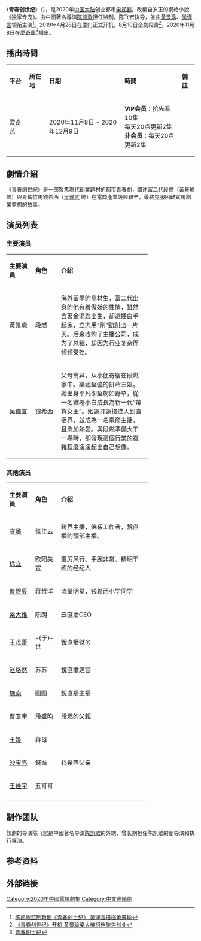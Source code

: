 {{電視節目信息框
| 名稱 = 青春创世纪
| 英文名稱 = Something Just Like This
| 別名 =
| 圖片 =File:《青春創世紀》海報.jpg
| 圖說 =
| 主演 =[[黃景瑜|黃景瑜]]、[[吴谨言|吴谨言]]
| 類型 = 创业、都市、爱情
| 編劇 = 
| 導演 = 陈飞宏
| 製片人 = 周浩
| 出品人 = 
| 製作公司 =[[愛奇藝|愛奇藝]]<br>[[天浩盛世|天浩盛世]]<br>万达影视<br>新媒诚品<br>看山川<br>貓眼娛樂
| 發行許可 = {{nowrap|（京）剧审字（2020）第024号}}<ref name="集數" />
| 片尾曲 =
| 插曲 =
| 主題曲 = 《第一束陽光》[[段奧娟|段奧娟]] 
| 國家 = {{CHN}}
| 語言 = [[現代標準漢語|漢語]]
| 製作年份 = 2019年4月28日-2019年8月10日
| 拍攝地 = {{CHN}}[[厦门|厦门]]
| 攝像 = 
| 每集長 =  45分鐘
| 首播時間 = 
| 集數 = 47集<ref name="集數">{{cite web |title=發行許可證查詢結果 |url=https://dsj.nrta.gov.cn/tims/site/views/include/quickSearch/checkIssue/result.shanty?ids=015f769c9c29326e4028e4a05e503e86 |website=國家廣播電影電視總局 |accessdate=2020-10-31  }}</ref>
| channel_1            = [[File:IQiyi_logo.svg|40px]][[爱奇艺|爱奇艺]]
| picture_format_1     =
| audio_format_1       =
| first_run_1          = {{CHN}}
| num_episodes_1       =  
| first_aired_1        = 2020年11月8日
| last_aired_1         = 2020年12月9日
| 官方網站 = https://weibo.com/u/6724027143
| imdb_id = 
}}
《'''青春创世纪'''》（{{lang-en|'''''Something Just Like This'''''}}），是2020年[[中國大陸|中国大陆]]创业都市[[電視劇|电视剧]]。改編自岁正的網絡小說《独家专宠》。由中國著名導演[[陈凯歌|陈凯歌]]担任监制，陈飞宏执导，並由[[黃景瑜|黄景瑜]]、[[吴谨言|吴谨言]]领衔主演<ref>[https://k.sina.cn/article_2194948720_82d4427002000im1z.html?from=news&subch=onews 陈凯歌监制新剧《青春创世纪》 吴谨言搭档黄景瑜]</ref>。2019年4月28日在厦门正式开机，8月10日全劇殺青<ref>[https://ent.sina.com.cn/v/m/2019-04-29/doc-ihvhiewr8872259.shtml 《青春创世纪》开机 黄景瑜梁大维搭档聚焦创业]</ref>。2020年11月8日在[[愛奇藝|愛奇藝]]<ref>[https://www.iq.com/album/14pq1z72y3x 青春創世紀]</ref>播出。

== 播出時間 ==
{|class="wikitable" width="60%" style="text-align:center"
|- style="background:green; color:snow" align=center 
|'''平台'''||'''所在地'''||'''日期'''||'''時間'''||'''備註'''
|-
|[[爱奇艺|爱奇艺]]||rowspan="1"|{{CHNML}}||rowspan="1"|2020年11月8日 - 2020年12月9日||'''VIP会员'''：抢先看10集<br>每天20点更新2集 <br>'''非会员'''：每天20点更新2集 ||
|}

== 劇情介紹 ==
《青春創世紀》是一部聚焦現代創業題材的都市青春劇，講述富二代段燃（[[黃景瑜|黃景瑜]] 飾）與青梅竹馬錢希西（[[吴谨言|吴谨言]] 飾）在電商產業幾經艱辛，最終克服困難實現創業夢想的故事。

== 演员列表 ==
=== 主要演员 ===
{|class="wikitable" width="75%" style="text-align:center"
|- style="background:green; color:snow" align=center 
|width="15%"|'''主要演員''' ||width="15%"|'''角色'''||'''介紹'''
|-
|[[黃景瑜|黃景瑜]]||段燃|| align="left" |海外留學的高材生，富二代出身的他有着傲娇的性情，雖然含著金湯匙出生，卻選擇白手起家，立志用“剛”勁創出一片天。后来收购了主播公司，成为了总裁，却因为行业复杂而频频受挫。
|-
|[[吴谨言|吴谨言]]||钱希西|| align="left" |父母离异，从小便寄宿在段燃家中。樂觀堅強的拼命三娘。她出身平凡卻堅韌如野草，從一名職場小白成長為新一代“帶貨女王”。她誤打誤撞進入到直播界，並成為一名電商主播，且愈加熱愛。與段燃準備大干一場時，卻發現這個行業的複雜程度遠遠超出自己想像。
|}

=== 其他演员 ===
{|class="wikitable" width="75%" style="text-align:center"
|- style="background:green; color:snow" align=center 
|width="15%"|'''主要演員''' ||width="15%"|'''角色'''||'''介紹'''
|-
|[[宣璐|宣璐]]||张佳云|| align="left" |跨界主播，佛系工作者，銳直播的頭部主播。
|-
|[[徐立_(演员)|徐立]]||欧阳美宣|| align="left" |雷厉风行、手腕非常、精明干练的经纪人
|-
|[[曹煜辰|曹煜辰]]||蒋哲洋|| align="left" |流量明星，钱希西小学同学
|-
|[[梁大维|梁大维]]||陈朗|| align="left" |云直播CEO
|-
|[[王茂蕾|王茂蕾]]|| -{于}-世 || align="left" |銳直播财务
|-
|[[赵珞然|赵珞然]]|| 苏苏 || align="left" |銳直播运营
|-
|[[施南|施南]]|| 圆圆 || align="left" |銳直播主播
|-
|[[曹卫宇|曹卫宇]]||段盛昀|| align="left" |段燃的父親
|-
|[[王姬_(演员)|王姬]]||蒋母 || align="left" |
|-
|[[沙宝亮|沙宝亮]]|| 錢進|| align="left" |钱希西父亲
|-
|[[王佳宇|王佳宇]]|| 五哥哥 || align="left" |
|-
|}

== 制作团队 ==
該劇的导演陈飞宏是中國著名导演[[陈凯歌|陈凯歌]]的外甥，曾长期担任陈凯歌的副导演和执行导演。

== 参考资料 ==
{{reflist}}

== 外部链接 ==
{{weibo|6724027143|《青春创世纪》}}
{{DEFAULTSORT:Q青}}
[[Category:2020年中國電視劇集|Category:2020年中國電視劇集]]
[[Category:中文連續劇|Category:中文連續劇]]